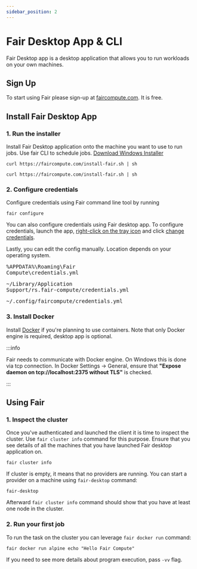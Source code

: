 ```yaml
---
sidebar_position: 2
---
```



# Fair Desktop App & CLI

Fair Desktop app is a desktop application that allows you to run workloads on your own machines.

## Sign Up

To start using Fair please sign-up at [faircompute.com](https://faircompute.com). It is free.

## Install Fair Desktop App

### 1. Run the installer

Install Fair Desktop application onto the machine you want to use to run jobs. Use fair CLI to schedule jobs.
<Tabs groupId="operating-systems">
  <TabItem value="win" label="Windows">
    <a href="https://faircompute.com:8000/internal/release/fair-desktop-full/stable/windows-x86_64/latest/url">Download Windows Installer</a>
  </TabItem>
  <TabItem value="mac" label="Mac">

  ```shell
  curl https://faircompute.com/install-fair.sh | sh
  ```

  </TabItem>
  <TabItem value="linux" label="Linux">

  ```shell
  curl https://faircompute.com/install-fair.sh | sh
  ```

  </TabItem>
</Tabs>

### 2. Configure credentials

Configure credentials using Fair command line tool by running
```shell
fair configure
```

You can also configure credentials using Fair desktop app.
To configure credentials, launch the app, <u>right-click on the tray icon</u> and click <u>change credentials</u>.

Lastly, you can edit the config manually. Location depends on your operating system.
<Tabs groupId="operating-systems">
    <TabItem value="win" label="Windows">
        <pre>%APPDATA%\Roaming\Fair Compute\credentials.yml</pre>
    </TabItem>
    <TabItem value="mac" label="Mac">
        <pre>~/Library/Application Support/rs.fair-compute/credentials.yml</pre>
    </TabItem>
    <TabItem value="linux" label="Linux">
        <pre>~/.config/faircompute/credentials.yml</pre>
    </TabItem>
</Tabs>

### 3. Install Docker

Install [Docker](https://www.docker.com/get-started/) if you're planning to use containers.
Note that only Docker engine is required, desktop app is optional.

:::info

  Fair needs to communicate with Docker engine. On Windows this is done via tcp connection.
  In Docker Settings -> General, ensure that **"Expose daemon on tcp://localhost:2375 without TLS"** is checked.

:::

## Using Fair

### 1. Inspect the cluster

Once you've authenticated and launched the client it is time to inspect the cluster.
Use `fair cluster info` command for this purpose. Ensure that you see details of all
the machines that you have launched Fair desktop application on.

```shell
fair cluster info
```

If cluster is empty, it means that no providers are running. You can start a provider
on a machine using `fair-desktop` command:
```shell
fair-desktop
```

Afterward `fair cluster info` command should show that you have at least one node in the cluster.

### 2. Run your first job

To run the task on the cluster you can leverage `fair docker run` command:

```shell
fair docker run alpine echo "Hello Fair Compute"
```

If you need to see more details about program execution, pass `-vv` flag.
